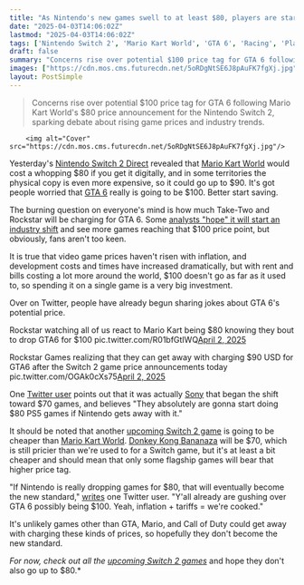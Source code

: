 ```yaml
---
title: "As Nintendo's new games swell to at least $80, players are starting to get worried that Rockstar's about to take its shot at a $100 GTA 6"
date: "2025-04-03T14:06:02Z"
lastmod: "2025-04-03T14:06:02Z"
tags: ['Nintendo Switch 2', 'Mario Kart World', 'GTA 6', 'Racing', 'Platformer', 'Open-World', 'Nintendo', 'Rockstar', 'Sony', 'Game Pricing']
draft: false
summary: "Concerns rise over potential $100 price tag for GTA 6 following Mario Kart World's $80 price announcement for the Nintendo Switch 2, sparking debate about rising game prices and industry trends."
images: ["https://cdn.mos.cms.futurecdn.net/5oRDgNtSE6J8pAuFK7fgXj.jpg"]
layout: PostSimple
---
```

> Concerns rise over potential $100 price tag for GTA 6 following Mario Kart World's $80 price announcement for the Nintendo Switch 2, sparking debate about rising game prices and industry trends.


        <img alt="Cover" src="https://cdn.mos.cms.futurecdn.net/5oRDgNtSE6J8pAuFK7fgXj.jpg"/>
        
Yesterday's [<u>Nintendo Switch 2 Direct</u>](https://www.gamesradar.com/games/nintendo-switch-2-direct-april-2025-everything-announced/) revealed that [<u>Mario Kart World</u>](https://www.gamesradar.com/games/racing/mario-kart-world-hands-on-preview-first-impressions-april-2025/) would cost a whopping $80 if you get it digitally, and in some territories the physical copy is even more expensive, so it could go up to $90. It's got people worried that [<u>GTA 6</u>](https://www.gamesradar.com/gta-6-guide/) really is going to be $100. Better start saving.

The burning question on everyone's mind is how much Take-Two and Rockstar will be charging for GTA 6. Some [<u>analysts "hope" it will start an industry shift</u>](https://www.gamesradar.com/games/grand-theft-auto/as-some-analysts-hope-gta-6-will-normalize-usd100-games-one-baldurs-gate-3-dev-points-out-that-prices-havent-risen-with-inflation/) and see more games reaching that $100 price point, but obviously, fans aren't too keen.

It is true that video game prices haven't risen with inflation, and development costs and times have increased dramatically, but with rent and bills costing a lot more around the world, $100 doesn't go as far as it used to, so spending it on a single game is a very big investment.

Over on Twitter, people have already begun sharing jokes about GTA 6's potential price.

Rockstar watching all of us react to Mario Kart being $80 knowing they bout to drop GTA6 for $100 pic.twitter.com/R01bfGtIWQ[April 2, 2025](https://twitter.com/cantworkitout/status/1907448225902010768)

Rockstar Games realizing that they can get away with charging $90 USD for GTA6 after the Switch 2 game price announcements today pic.twitter.com/OGAk0cXs75[April 2, 2025](https://twitter.com/cantworkitout/status/1907442720169242995)

One [Twitter user](https://x.com/PsySmasher/status/1907515288502882504) points out that it was actually [Sony](https://www.gamesradar.com/tag/sony/) that began the shift toward $70 games, and believes "They absolutely are gonna start doing $80 PS5 games if Nintendo gets away with it."

It should be noted that another [<u>upcoming Switch 2 game</u>](https://www.gamesradar.com/upcoming-switch-2-games/) is going to be cheaper than [<u>Mario Kart World</u>](https://www.gamesradar.com/games/mario-kart-world-guide/). [<u>Donkey Kong Bananaza</u>](https://www.gamesradar.com/games/platformer/donkey-kong-bananza-hands-on-preview-first-impressions-april-2025/) will be $70, which is still pricier than we're used to for a Switch game, but it's at least a bit cheaper and should mean that only some flagship games will bear that higher price tag.

"If Nintendo is really dropping games for $80, that will eventually become the new standard," [writes](https://x.com/UTxJGTheDon/status/1907446525573148762) one Twitter user. "Y'all already are gushing over GTA 6 possibly being $100. Yeah, inflation + tariffs = we're cooked."

It's unlikely games other than GTA, Mario, and Call of Duty could get away with charging these kinds of prices, so hopefully they don't become the new standard.

*For now, check out all the [upcoming Switch 2 games](https://www.gamesradar.com/upcoming-switch-2-games/)* and hope they don't also go up to $80.*
        
